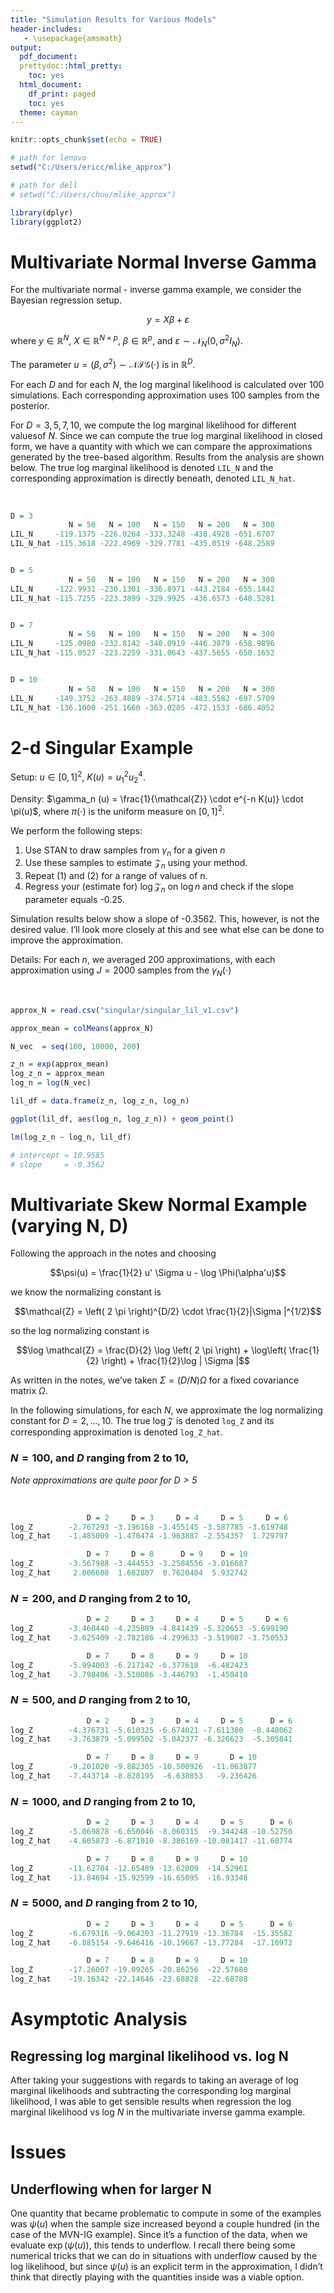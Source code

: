 ```yaml
---
title: "Simulation Results for Various Models"
header-includes:
   - \usepackage{amsmath}
output:
  pdf_document:
  prettydoc::html_pretty:
    toc: yes
  html_document:
    df_print: paged
    toc: yes
  theme: cayman
---
```


```r
knitr::opts_chunk$set(echo = TRUE)
```

```r

# path for lenovo
setwd("C:/Users/ericc/mlike_approx")

# path for dell
# setwd("C:/Users/chuu/mlike_approx")

library(dplyr)
library(ggplot2)
```


# Multivariate Normal Inverse Gamma 

For the multivariate normal - inverse gamma example, we 
consider the Bayesian regression setup. 

$$ y = X \beta + \varepsilon $$

where $y \in \mathbb{R}^N$, $X \in \mathbb{R}^{N \times p}$, 
$\beta \in \mathbb{R}^p$, and 
$\varepsilon \sim \mathcal{N}_N \left( 0, \sigma^2 I_N \right)$. 

The parameter $u = (\beta, \sigma^2) \sim \mathcal{NIG}(\cdot)$ is in 
$\mathbb{R}^D$.

For each $D$ and for each $N$, the log marginal likelihood is
calculated over 100 simulations. Each corresponding approximation 
uses 100 samples from the posterior. 

For $D = 3, 5, 7, 10$, we compute the log marginal likelihood for different 
valuesof $N$. Since we can compute the true log marginal likelihood in closed 
form, we have a quantity with which we can compare the approximations generated
by the tree-based algorithm. Results from the analysis are shown below. The true 
log marginal likelihood is denoted `LIL_N` and the corresponding 
approximation is directly beneath, denoted `LIL_N_hat`. 


&nbsp;


```r

D = 3
             N = 50   N = 100   N = 150   N = 200   N = 300
LIL_N     -119.1375 -226.0264 -333.3248 -438.4928 -651.6707
LIL_N_hat -115.3618 -222.4969 -329.7781 -435.0519 -648.2589


D = 5
             N = 50   N = 100   N = 150   N = 200   N = 300
LIL_N     -122.9931 -230.1301 -336.8971 -443.2184 -655.1442
LIL_N_hat -115.7255 -223.3899 -329.9925 -436.6573 -648.5281


D = 7
             N = 50   N = 100   N = 150   N = 200   N = 300
LIL_N     -125.0980 -232.8142 -340.0919 -446.3879 -658.9896
LIL_N_hat -115.0527 -223.2259 -331.0643 -437.5655 -650.1652


D = 10     
             N = 50   N = 100   N = 150   N = 200   N = 300
LIL_N     -149.3752 -263.4889 -374.5714 -483.5582 -697.5709
LIL_N_hat -136.1000 -251.1660 -363.0205 -472.1533 -686.4052

```


\newpage

# 2-d Singular Example

Setup: $u \in \left[ 0, 1 \right]^2$, $K(u) = u_1^2 u_2^4$. 

Density: $\gamma_n (u) = \frac{1}{\mathcal{Z}} \cdot e^{-n K(u)} \cdot \pi(u)$, 
where $\pi(\cdot)$ is the uniform measure on $\left[ 0, 1 \right]^2$. 

We perform the following steps:

1. Use STAN to draw samples from $\gamma_n$ for a given $n$
2. Use these samples to estimate $\mathcal{Z}_n$ using your method. 
3. Repeat (1) and (2) for a range of values of n. 
4. Regress your (estimate for) $\log \mathcal{Z}_n$ on $\log n$ and check if 
the slope parameter equals -0.25. 

Simulation results below show a slope of -0.3562. This, however, is not the 
desired value. I'll look more closely at this and see what else can be done to 
improve the approximation.

Details: For each $n$, we averaged $200$ approximations, with each approximation 
using $J = 2000$ samples from the $\gamma_N(\cdot)$ 

&nbsp;

```r

approx_N = read.csv("singular/singular_lil_v1.csv")

approx_mean = colMeans(approx_N)

N_vec  = seq(100, 10000, 200)

z_n = exp(approx_mean)
log_z_n = approx_mean
log_n = log(N_vec)

lil_df = data.frame(z_n, log_z_n, log_n)

ggplot(lil_df, aes(log_n, log_z_n)) + geom_point()

lm(log_z_n ~ log_n, lil_df) 

# intercept = 10.9585
# slope     = -0.3562
```



# Multivariate Skew Normal Example (varying N, D)

Following the approach in the notes and choosing 

$$\psi(u) = \frac{1}{2} u' \Sigma u - \log \Phi(\alpha'u)$$

we know the normalizing constant is

$$\mathcal{Z} = \left( 2 \pi \right)^{D/2} \cdot \frac{1}{2}|\Sigma |^{1/2}$$

so the log normalizing constant is

$$\log \mathcal{Z} = \frac{D}{2} \log \left( 2 \pi \right) + 
\log\left( \frac{1}{2} \right) + \frac{1}{2}\log | \Sigma |$$


As written in the notes, we've taken $\Sigma = \left( D / N \right) \Omega$ for 
a fixed covariance matrix $\Omega$.

In the following simulations, for each $N$, we approximate the log normalizing
constant for $D = 2, \ldots, 10$. The true $\log \mathcal{Z}$ is denoted
`log_Z` and its corresponding approximation is denoted 
`log_Z_hat`.


### $N = 100$, and $D$ ranging from 2 to 10, 

*Note approximations are quite poor for $D > 5$*

&nbsp;

```r
                 D = 2     D = 3     D = 4     D = 5     D = 6 
log_Z        -2.767293 -3.196168 -3.455145 -3.587785 -3.619748
log_Z_hat    -1.485009 -1.470474 -1.963887 -2.554357  1.729797

                 D = 7     D = 8      D = 9    D = 10
log_Z        -3.567988 -3.444553 -3.2584556 -3.016687
log_Z_hat     2.006608  1.682807  0.7620404  5.932742

```

### $N = 200$, and $D$ ranging from 2 to 10, 

```r
                 D = 2     D = 3     D = 4     D = 5     D = 6
log_Z        -3.460440 -4.235889 -4.841439 -5.320653 -5.699190
log_Z_hat    -3.625409 -2.782186 -4.299633 -3.519087 -3.750553

                 D = 7     D = 8     D = 9     D = 10
log_Z        -5.994003 -6.217142 -6.377618  -6.482423
log_Z_hat    -3.798406 -3.510086 -3.446793  -1.458410

```


### $N = 500$, and $D$ ranging from 2 to 10, 


```r
                 D = 2     D = 3     D = 4     D = 5      D = 6
log_Z        -4.376731 -5.610325 -6.674021 -7.611380  -8.448062
log_Z_hat    -3.763879 -5.099502 -5.042377 -6.326623  -5.305841

                 D = 7     D = 8     D = 9       D = 10
log_Z        -9.201020 -9.882305 -10.500926  -11.063877
log_Z_hat    -7.443714 -8.828195  -6.638853   -9.236426

```


### $N = 1000$, and $D$ ranging from 2 to 10, 

```r
                 D = 2     D = 3     D = 4     D = 5      D = 6
log_Z        -5.069878 -6.650046 -8.060315  -9.344248 -10.52750
log_Z_hat    -4.605873 -6.871010 -8.386169 -10.081417 -11.60774

                 D = 7     D = 8     D = 9     D = 10
log_Z        -11.62704 -12.65489 -13.62009  -14.52961
log_Z_hat    -13.84694 -15.92599 -16.65095  -16.93348

```



### $N = 5000$, and $D$ ranging from 2 to 10, 


```r
                 D = 2     D = 3     D = 4     D = 5      D = 6
log_Z        -6.679316 -9.064203 -11.27919 -13.36784  -15.35582
log_Z_hat    -6.885154 -9.646416 -10.19667 -13.77284  -17.10972

                 D = 7     D = 8     D = 9     D = 10
log_Z        -17.26007 -19.09265 -20.86256  -22.57680
log_Z_hat    -19.16342 -22.14646 -23.68828  -22.68788

```



# Asymptotic Analysis

## Regressing log marginal likelihood vs. log N

After taking your suggestions with regards to taking an average of log marginal
likelihoods and subtracting the corresponding log marginal likelihood, I was 
able to get sensible results when regression the log marginal likelihood 
vs log $N$ in the multivariate inverse gamma example. 


# Issues

## Underflowing when for larger N
One quantity that became problematic to compute in some of the examples was 
$\psi(u)$ when the sample size increased beyond a couple hundred (in the case 
of the MVN-IG example). Since it's a function of the data, when we evaluate 
$\exp\left( \psi(u \right))$, this tends to underflow. I recall there being 
some numerical tricks that we can do in situations with underflow caused by the 
log likelihood, but since $\psi(u)$ is an explicit term in the approximation, I
didn't think that directly playing with the quantities inside was a viable 
option.


























